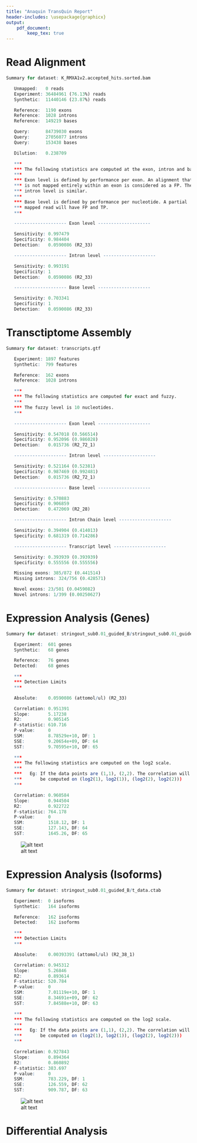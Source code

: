 ```yaml
---
title: "Anaquin TransQuin Report"
header-includes: \usepackage{graphicx}
output: 
    pdf_document:
        keep_tex: true
---
```


# Read Alignment

```r
Summary for dataset: K_RMXA1v2.accepted_hits.sorted.bam

   Unmapped:   0 reads
   Experiment: 36484961 (76.13%) reads
   Synthetic:  11440146 (23.87%) reads

   Reference:  1190 exons
   Reference:  1028 introns
   Reference:  149219 bases

   Query:      84739030 exons
   Query:      27056077 introns
   Query:      153438 bases

   Dilution:   0.238709

   ***
   *** The following statistics are computed at the exon, intron and base level.
   ***
   *** Exon level is defined by performance per exon. An alignment that
   *** is not mapped entirely within an exon is considered as a FP. The
   *** intron level is similar.
   ***
   *** Base level is defined by performance per nucleotide. A partial
   *** mapped read will have FP and TP.
   ***

   -------------------- Exon level --------------------

   Sensitivity: 0.997479
   Specificity: 0.984404
   Detection:   0.0590086 (R2_33)

   -------------------- Intron level --------------------

   Sensitivity: 0.993191
   Specificity: 1
   Detection:   0.0590086 (R2_33)

   -------------------- Base level --------------------

   Sensitivity: 0.703341
   Specificity: 1
   Detection:   0.0590086 (R2_33)
```

# Transctiptome Assembly

```r
Summary for dataset: transcripts.gtf

   Experiment: 1897 features
   Synthetic:  799 features

   Reference:  162 exons
   Reference:  1028 introns

   ***
   *** The following statistics are computed for exact and fuzzy.
   ***
   *** The fuzzy level is 10 nucleotides.
   ***

   -------------------- Exon level --------------------

   Sensitivity: 0.547018 (0.566514)
   Specificity: 0.952096 (0.986028)
   Detection:   0.015736 (R2_72_1)

   -------------------- Intron level --------------------

   Sensitivity: 0.521164 (0.52381)
   Specificity: 0.987469 (0.992481)
   Detection:   0.015736 (R2_72_1)

   -------------------- Base level --------------------

   Sensitivity: 0.570883
   Specificity: 0.906859
   Detection:   0.472069 (R2_28)

   -------------------- Intron Chain level --------------------

   Sensitivity: 0.394904 (0.414013)
   Specificity: 0.681319 (0.714286)

   -------------------- Transcript level --------------------

   Sensitivity: 0.393939 (0.393939)
   Specificity: 0.555556 (0.555556)

   Missing exons: 385/872 (0.441514)
   Missing introns: 324/756 (0.428571)

   Novel exons: 23/501 (0.0459082)
   Novel introns: 1/399 (0.00250627)
```

# Expression Analysis (Genes)

```r
Summary for dataset: stringout_sub0.01_guided_B/stringout_sub0.01_guided_genes.txt

   Experiment:  601 genes
   Synthetic:   68 genes

   Reference:   76 genes
   Detected:    68 genes

   ***
   *** Detection Limits
   ***

   Absolute:    0.0590086 (attomol/ul) (R2_33)

   Correlation: 0.951391
   Slope:       5.17238
   R2:          0.905145
   F-statistic: 610.716
   P-value:     0
   SSM:         8.78529e+10, DF: 1
   SSE:         9.20654e+09, DF: 64
   SST:         9.70595e+10, DF: 65

   ***
   *** The following statistics are computed on the log2 scale.
   ***
   ***   Eg: If the data points are (1,1), (2,2). The correlation will
   ***       be computed on (log2(1), log2(1)), (log2(2), log2(2)))
   ***

   Correlation: 0.960584
   Slope:       0.944504
   R2:          0.922722
   F-statistic: 764.178
   P-value:     0
   SSM:         1518.12, DF: 1
   SSE:         127.143, DF: 64
   SST:         1645.26, DF: 65
```

![alt text](1.jpeg)

\pagebreak
# Expression Analysis (Isoforms)

```r
Summary for dataset: stringout_sub0.01_guided_B/t_data.ctab

   Experiment:  0 isoforms
   Synthetic:   164 isoforms

   Reference:   162 isoforms
   Detected:    162 isoforms

   ***
   *** Detection Limits
   ***

   Absolute:    0.00393391 (attomol/ul) (R2_38_1)

   Correlation: 0.945312
   Slope:       5.26846
   R2:          0.893614
   F-statistic: 520.784
   P-value:     0
   SSM:         7.01119e+10, DF: 1
   SSE:         8.34691e+09, DF: 62
   SST:         7.84588e+10, DF: 63

   ***
   *** The following statistics are computed on the log2 scale.
   ***
   ***   Eg: If the data points are (1,1), (2,2). The correlation will
   ***       be computed on (log2(1), log2(1)), (log2(2), log2(2)))
   ***

   Correlation: 0.927843
   Slope:       0.894364
   R2:          0.860892
   F-statistic: 383.697
   P-value:     0
   SSM:         783.229, DF: 1
   SSE:         126.559, DF: 62
   SST:         909.787, DF: 63
```

![alt text](2.jpeg)

\pagebreak

# Differential Analysis









